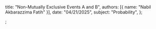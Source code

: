   title: "Non-Mutually Exclusive Events A and B",
  authors: [{ name: "Nabil Akbarazzima Fatih" }],
  date: "04/21/2025",
  subject: "Probability",
};

;
